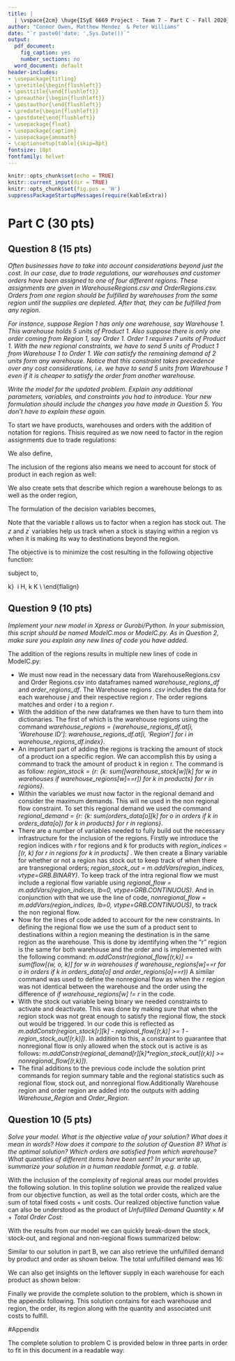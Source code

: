 ```yaml
---
title: |
  | \vspace{2cm} \huge{ISyE 6669 Project - Team 7 - Part C - Fall 2020}
author: "Connor Owen, Matthew Mendez  & Peter Williams"
date: "`r paste0('date: ',Sys.Date())`"
output:
  pdf_document:
    fig_caption: yes
    number_sections: no
  word_document: default
header-includes:
- \usepackage{titling}
- \pretitle{\begin{flushleft}}
- \posttitle{\end{flushleft}}
- \preauthor{\begin{flushleft}}
- \postauthor{\end{flushleft}}
- \predate{\begin{flushleft}}
- \postdate{\end{flushleft}}
- \usepackage{float}
- \usepackage{caption} 
- \usepackage{amsmath}
- \captionsetup[table]{skip=8pt}
fontsize: 10pt
fontfamily: helvet
---
```


```r
knitr::opts_chunk$set(echo = TRUE)
knitr::current_input(dir = TRUE)
knitr::opts_chunk$set(fig.pos = 'H')
suppressPackageStartupMessages(require(kableExtra))
```

# Part C (30 pts) 

## Question 8 (15 pts)  

*Often businesses have to take into account considerations beyond just the cost. In our case, due to trade regulations, our warehouses and customer orders have been assigned to one of four different regions. These assignments are given in WarehouseRegions.csv and OrderRegions.csv. Orders from one region should be fulfilled by warehouses from the same region until the supplies are depleted. After that, they can be fulfilled from any region.*  

*For instance, suppose Region 1 has only one warehouse, say Warehouse 1. This warehouse holds 5 units of Product 1. Also suppose there is only one order coming from Region 1, say Order 1. Order 1 requires 7 units of Product 1. With the new regional constraints, we have to send 5 units of Product 1 from Warehouse 1 to Order 1. We can satisfy the remaining demand of 2 units form any warehouse. Notice that this constraint takes precedence over any cost considerations, i.e. we have to send 5 units from Warehouse 1 even if it is cheaper to satisfy the order from another warehouse.*  

*Write the model for the updated problem. Explain any additional parameters, variables, and constraints you had to introduce. Your new formulation should include the changes you have made in Question 5. You don’t have to explain these again.*  

To start we have products, warehouses and orders with the addition of notation for regions. Thisis required as we now need to factor in the region assignments due to trade regulations:  

\begin{flalign}
k  = 1,...,K \text{ Products,} \\
j = 1,...,N  \text{ Warehouses, and}  \\
i = 1,...,H  \text{ Orders} \\
r = 1,...,R \text{ Regions} 
\end{flalign}

We also define,    

\begin{flalign}
d_{ik} \text{ , the demand for product } k \text{ in order } i,  \\
s_{jk} \text{ , stock of product } k \text{ in warehouse } j,  \\
c_{ij} \text{ , cost of sending 1 lbs. of product from warehouse } j \text{ to customer } i, \\
w_k,  (k = 1,...,K) \text{ denotes the weight of product k in lbs.} \\
f_{ij} \text{ , the fixed cost of sending 1 lbs. of product from warehouse } j \text{ to customer } i. 
\end{flalign}

The inclusion of the regions also means we need to account for stock of product in each region as well:    

\begin{flalign}
S_{kr} \text{ stock of product } k \text{ in region } r
\end{flalign}

We also create sets that describe which region a warehouse belongs to as well as the order region,   

\begin{flalign}
N_{r} \text{ a warehouse belong to region } r \\
H_r \text{ an order belong to region } r
\end{flalign}

The formulation of the decision variables becomes,  

\begin{flalign}
x_{ijk}, \text{ number of units shipped of product } k \text{ from warehouse } j \text{ to customer } i, \text{ and}  \\
\delta^{*}_{ik} = \text{ the number of units of product } k \text{ not fulfilled in order } i \\
t_{rk} \in \{0,1\} \text{ is an indication of if there is stock-out of product } k \text{ from region } r,  1, \text{ if stock-out, 0 o.w}\\
z_{rk} = \text{ regional flow of product } k \text{ in region } r
z^{'}_{rk} = \text{ nonregional flow of product } k \text{ in region } r
\end{flalign}

Note that the variable $t$ allows us to factor when a region has stock out. The $z$ and $z^{'}$ variables help us track when a stock is staying within a region vs when it is making its way to destinations beyond the region. 

The objective is to minimize the cost resulting in the following objective function:  

\begin{flalign}
\min z =  \sum^{H}_{i=1} \sum^{N}_{j=1} \sum^{K}_{k=1} x_{ijk} c_{ij}w_k + \sum^{H}_{i=1} \sum^{N}_{j=1} f_{ij} y_{ij} + M \sum^{H}_{i=1} \sum^{K}_{k=1} \delta^{*}_{ik}.
\end{flalign}  

subject to,  

\begin{flalign}
\sum^{N}_{j=1} x_{ijk} + \delta^{*}_{ik} = d_{ik},  \forall i \in H, k \in K, \\
\sum^{H}_{i=1} x_{ijk} \leq s_{jk}, \forall j \in N, k \in K \\
z_{rk} = \sum^{N}_{j=1} \sum^{H}_{i=1} x_{ijk} \forall r \forall k \text{ if warehouse j in region r and order i in r  }\\
z^{'}_{rk}  = \sum^{N}_{j=1} \sum^{H}_{i=1} x_{ijk} \forall r \forall k \text{ if warehouse j not in region r and order i in r   }\\
M y_{ij} \geq \sum_k x_{ijk} \forall j \in N, \forall i \in H. 
\end{flalign}  

\begin{flalign}
M > 0, \text{ arbitrary large positive number (i.e. 'Big M').}  \\
x_{ijk}, d_{ik}, s_{jk} \in \mathbb{N}\
x_{ijk} \geq 0 \forall i \in H, j \in N, k \in K \\ 
\delta^{*}_{ik} \geq 0 \ \forall i \in H, k \in K  \\
\end{flalign}  


\newpage 

## Question 9 (10 pts)

*Implement your new model in Xpress or Gurobi/Python. In your submission, this script should be named ModelC.mos or ModelC.py. As in Question 2, make sure you explain any new lines of code you have added.*

The addition of the regions results in multiple new lines of code in ModelC.py:      

+ We must now read in the necessary data from WarehouseRegions.csv and Order Regions.csv into dataframes named *warehouse_regions_df* and *order_regions_df*. The Warehouse regions *.csv* includes the data for each warehouse $j$ and their respective region $r$. The order regions matches and order $i$ to a region $r$.  
+ With the addition of the new dataframes we then have to turn them into dictionaries. The first of which is the warehouse regions using the command *warehouse_regions = {warehouse_regions_df.at[i, 'Warehouse ID']: warehouse_regions_df.at[i, 'Region'] for i in warehouse_regions_df.index}*.  
+ An important part of adding the regions is tracking the amount of stock of a product ion a specific region. We can accomplish this by using a command to track the amount of product k in region r. The command is as follow: *region_stock = {r: {k: sum([warehouse_stock[w][k] for w in warehouses if warehouse_regions[w]==r]) for k in products} for r in regions}*.  
+ Within the variables we must now factor in the regional demand and consider the maximum demands. This will ne used in the non regional flow constraint. To set this regional demand we used the command *regional_demand = {r: {k: sum(orders_data[o][k] for o in orders if k in orders_data[o]) for k in products} for r in regions}*.  
+ There are a number of variables needed to fully build out the necessary infrastructure for the inclusion of the regions. Firstly we introduce the region indices with $r$ for regions and $k$ for products with *region_indices = [(r, k) for r in regions for k in products]* . We then create a Binary variable for whether or not a region has stock out to keep track of when there are transregional orders; *region_stock_out = m.addVars(region_indices, vtype=GRB.BINARY)*. To keep track of the intra regional flow we must include a regional flow variable using *regional_flow = m.addVars(region_indices, lb=0, vtype=GRB.CONTINUOUS)*. And in conjunction with that we use the line of code, *nonregional_flow = m.addVars(region_indices, lb=0, vtype=GRB.CONTINUOUS)*, to track the non regional flow.   
+ Now for the lines of code added to account for the new constraints. In defining the regional flow we use the sum of a product sent to destinations within a region meaning the destination is in the same region as the warehouse. This is done by identifying when the “r” region is the same for both warehouse and the order and is implemented with the following command: *m.addConstr(regional_flow[(r,k)] == sum(flow[(w, o, k)] for w in warehouses if warehouse_regions[w]==r for o in orders if k in orders_data[o] and order_regions[o]==r))* A similar command was used to define the nonregional flow as when the $r$ region was not identical between the warehouse and the order using the difference of *if warehouse_regions[w] != r* in the code.  
+ With the stock out variable being binary we needed constraints to activate and deactivate. This was done by making sure that when the region stock was not great enough to satisfy the regional flow, the stock out would be triggered.  In our code this is reflected as *m.addConstr(region_stock[r][k] - regional_flow[(r,k)] >= 1 - region_stock_out[(r,k)])*. In addition to this, a constraint to guarantee that nonregional flow is only allowed when the stock out is active is as follows: *m.addConstr(regional_demand[r][k]\*region_stock_out[(r,k)] >= nonregional_flow[(r,k)])*.  
+ The final additions to the previous code include the solution print commands for region summary table and the regional statistics such as regional flow, stock out, and nonregional flow.Additionally Warehouse region and order region are added into the outputs with adding *Warehouse_Region* and *Order_Region*.   

## Question 10 (5 pts)

*Solve your model. What is the objective value of your solution? What does it mean in words? How does it compare to the solution of Question 8? What is the optimal solution? Which orders are satisfied from which warehouse? What quantities of different items have been sent? In your write up, summarize your solution in a human readable format, e.g. a table.*  

With the inclusion of the complexity of regional areas our model provides the following solution. In this topline solution we provide the realized value from our objective function, as well as the total order costs, which are the sum of total fixed costs + unit costs. Our realized objective function value can also be understood as the product of *Unfulfilled Demand Quantity* $\times$ $M$ +  *Total Order Cost*:     

\begin{table}[H]
\centering 
\caption{Model C: Topline Results (Rounded)}
\begin{tabular}{ll}  
\hline
Model Result & Value  \\   
\hline
Objective Function Value & 173,416.66  \\
Total Order Cost	& 13,416.66	\\
Total Fixed Cost	& 4,324.00	 \\
Total Unit Costs & 9,092.66 \\
Penalty & M = 10,000 \\
Unfulfilled Demand Quantity & 16 \\
\hline
\end{tabular} 
\end{table} 

With the results from our model we can quickly break-down the stock, stock-out, and regional and non-regional flows summarized below:  

\begin{table}[H]
\centering 
\caption{Model C: Regional Summary}
\begin{tabular}{lccccc}  
\hline
Region & Product & Regional Stock & Region Stock-Out & Regional Flow & Non-Regional Flow	\\  
\hline
1	&	1	&	0	&	1	&	0	&	13	\\
1	&	2	&	0	&	1	&	0	&	9	\\
1	&	3	&	0	&	1	&	0	&	16	\\
1	&	4	&	0	&	1	&	0	&	8	\\
1	&	5	&	0	&	1	&	0	&	9	\\
2	&	1	&	13	&	0	&	9	&	0	\\
2	&	2	&	10	&	1	&	10	&	15	\\
2	&	3	&	15	&	0	&	10	&	0	\\
2	&	4	&	15	&	0	&	14	&	0	\\
2	&	5	&	14	&	1	&	14	&	4	\\
3	&	1	&	6	&	1	&	6	&	14	\\
3	&	2	&	5	&	1	&	5	&	11	\\
3	&	3	&	10	&	1	&	10	&	6	\\
3	&	4	&	10	&	0	&	6	&	0	\\
3	&	5	&	7	&	1	&	7	&	13	\\
4	&	1	&	35	&	0	&	12	&	0	\\
4	&	2	&	44	&	0	&	7	&	0	\\
4	&	3	&	37	&	0	&	20	&	0	\\
4	&	4	&	37	&	0	&	20	&	0	\\
4	&	5	&	39	&	0	&	13	&	0	\\
\hline
\end{tabular} 
\end{table} 

\newpage 

Similar to our solution in part B, we can also retrieve the unfulfilled demand by product and order as shown below. The total unfulfilled demand was 16:   

\begin{table}[H]
\centering 
\caption{Model C: Unfulfilled Demand Summary}
\begin{tabular}{ccc}  
\hline
Order	& Product & Unfulfilled Demand	\\   
\hline
9	& 5	&	2	\\
12		&	5		&	2	\\
17		&	5		&	1	\\
26		&	1		&	3	\\
28		&	3		&	5	\\
30		&	1		&	2	\\
43		&	5		&	1	\\
\hline
\end{tabular} 
\end{table} 

We can also get insights on the leftover supply in each warehouse for each product as shown below:    

\begin{table}[H]
\centering 
\caption{Model C: Leftover Stock Results}
\begin{tabular}{ccc}  
\hline
Warehouse & Product & Leftover Supply	\\   
\hline
1		&	4		&	1	\\
2		&	4		&	2	\\
3		&	4		&	4	\\
6		&	2		&	1	\\
7		&	4		&	7	\\
8		&	2		&	1	\\
\hline
\end{tabular} 
\end{table} 

Finally we provide the complete solution to the problem, which is shown in the appendix following. This solution contains for each warehouse and region, the order, its region along with the quantity and associated unit costs to fulfill. 

\newpage

#Appendix  

The complete solution to problem C is provided below in three parts in order to fit in this document in a readable way:    

\begin{table}[H]
\centering 
\caption{Full Solution Problem C: Minimizing Order Fulfillment Costs  (1/3)}
\begin{tabular}{lcccccl}  
\hline
Warehouse	& Warehouse Region	& Order	& Order Region & Product & Quantity	& Unit Costs \\   
\hline
1	&	2	&	9	&	1	&	1	&	4	&	54.02	\\
1	&	2	&	9	&	1	&	3	&	1	&	27.01	\\
1	&	2	&	25	&	2	&	3	&	3	&	224.13	\\
1	&	2	&	25	&	2	&	5	&	2	&	112.07	\\
1	&	2	&	26	&	2	&	4	&	5	&	190.92	\\
1	&	2	&	26	&	2	&	5	&	3	&	343.65	\\
1	&	2	&	30	&	2	&	1	&	1	&	16.04	\\
1	&	2	&	30	&	2	&	2	&	2	&	64.15	\\
1	&	2	&	31	&	3	&	3	&	1	&	45.1	\\
1	&	2	&	39	&	2	&	2	&	3	&	121.16	\\
1	&	2	&	39	&	2	&	5	&	4	&	121.16	\\
2	&	3	&	10	&	3	&	2	&	1	&	27.27	\\
2	&	3	&	10	&	3	&	3	&	8	&	218.16	\\
2	&	3	&	10	&	3	&	4	&	1	&	6.82	\\
2	&	3	&	21	&	3	&	1	&	2	&	65.47	\\
2	&	3	&	21	&	3	&	4	&	1	&	16.37	\\
2	&	3	&	23	&	3	&	3	&	1	&	24.33	\\
2	&	3	&	23	&	3	&	5	&	4	&	72.99	\\
2	&	3	&	31	&	3	&	1	&	1	&	62.88	\\
2	&	3	&	31	&	3	&	3	&	1	&	125.76	\\
2	&	3	&	31	&	3	&	5	&	3	&	282.97	\\
2	&	3	&	36	&	3	&	2	&	2	&	274.88	\\
2	&	3	&	36	&	3	&	4	&	4	&	137.44	\\
2	&	3	&	40	&	3	&	1	&	3	&	114.96	\\
2	&	3	&	40	&	3	&	2	&	2	&	153.27	\\
2	&	3	&	42	&	1	&	4	&	2	&	20.94	\\
3	&	4	&	1	&	3	&	2	&	5	&	240.36	\\
3	&	4	&	3	&	2	&	2	&	3	&	64.68	\\
3	&	4	&	12	&	1	&	1	&	3	&	183.05	\\
3	&	4	&	17	&	4	&	1	&	1	&	37.5	\\
3	&	4	&	17	&	4	&	4	&	3	&	56.25	\\
3	&	4	&	17	&	4	&	5	&	5	&	281.27	\\
3	&	4	&	18	&	3	&	1	&	3	&	68.98	\\
3	&	4	&	18	&	3	&	5	&	1	&	34.49	\\
3	&	4	&	22	&	4	&	3	&	1	&	77.94	\\
3	&	4	&	32	&	4	&	1	&	2	&	10.74	\\
3	&	4	&	32	&	4	&	3	&	3	&	32.23	\\
3	&	4	&	37	&	3	&	3	&	2	&	29.98	\\
3	&	4	&	37	&	3	&	5	&	4	&	44.97	\\
\hline
\end{tabular} 
\end{table} 

\begin{table}[H]
\centering 
\caption{Full Solution Problem C: Minimizing Order Fulfillment Costs  (2/3)}
\begin{tabular}{lcccccl}  
\hline
Warehouse	& Warehouse Region	& Order	& Order Region & Product & Quantity	& Unit Costs \\ 
\hline
4	&	2	&	2	&	2	&	3	&	4	&	72.13	\\
4	&	2	&	2	&	2	&	4	&	1	&	4.51	\\
4	&	2	&	3	&	2	&	3	&	2	&	144.1	\\
4	&	2	&	3	&	2	&	5	&	2	&	108.07	\\
4	&	2	&	7	&	2	&	2	&	5	&	133.24	\\
4	&	2	&	19	&	2	&	4	&	3	&	91.21	\\
4	&	2	&	27	&	2	&	1	&	4	&	3.96	\\
4	&	2	&	27	&	2	&	5	&	3	&	4.45	\\
4	&	2	&	29	&	2	&	4	&	4	&	91.51	\\
4	&	2	&	35	&	2	&	1	&	3	&	100.06	\\
4	&	2	&	41	&	1	&	3	&	3	&	52.97	\\
4	&	2	&	45	&	2	&	1	&	1	&	32.5	\\
4	&	2	&	45	&	2	&	3	&	1	&	65	\\
4	&	2	&	45	&	2	&	4	&	1	&	16.25	\\
5	&	4	&	5	&	1	&	3	&	1	&	54.33	\\
5	&	4	&	5	&	1	&	5	&	2	&	81.49	\\
5	&	4	&	24	&	1	&	1	&	2	&	7.81	\\
5	&	4	&	31	&	3	&	1	&	2	&	113.23	\\
5	&	4	&	31	&	3	&	3	&	1	&	113.23	\\
5	&	4	&	36	&	3	&	1	&	5	&	39.38	\\
5	&	4	&	36	&	3	&	2	&	2	&	31.51	\\
5	&	4	&	38	&	4	&	2	&	4	&	24.74	\\
5	&	4	&	38	&	4	&	4	&	5	&	7.73	\\
5	&	4	&	43	&	4	&	4	&	2	&	36.77	\\
5	&	4	&	43	&	4	&	5	&	3	&	165.46	\\
5	&	4	&	44	&	1	&	2	&	4	&	115.52	\\
5	&	4	&	44	&	1	&	3	&	4	&	115.52	\\
5	&	4	&	44	&	1	&	5	&	2	&	43.32	\\
6	&	4	&	4	&	4	&	1	&	2	&	51.02	\\
6	&	4	&	4	&	4	&	3	&	2	&	102.03	\\
6	&	4	&	14	&	4	&	1	&	3	&	88.96	\\
6	&	4	&	14	&	4	&	4	&	4	&	59.31	\\
6	&	4	&	15	&	3	&	3	&	1	&	5.43	\\
6	&	4	&	17	&	4	&	3	&	4	&	62.29	\\
6	&	4	&	17	&	4	&	5	&	1	&	11.68	\\
6	&	4	&	25	&	2	&	2	&	2	&	26.45	\\
6	&	4	&	30	&	2	&	2	&	2	&	120.6	\\
6	&	4	&	34	&	3	&	2	&	3	&	1.28	\\
6	&	4	&	34	&	3	&	3	&	1	&	0.43	\\
6	&	4	&	34	&	3	&	5	&	4	&	1.28	\\
6	&	4	&	43	&	4	&	2	&	2	&	102.61	\\
6	&	4	&	43	&	4	&	3	&	2	&	102.61	\\
6	&	4	&	43	&	4	&	4	&	2	&	25.65	\\
7	&	4	&	8	&	3	&	2	&	1	&	20.93	\\
7	&	4	&	8	&	3	&	5	&	1	&	15.69	\\
7	&	4	&	11	&	2	&	2	&	4	&	266.79	\\
7	&	4	&	12	&	1	&	5	&	1	&	41.32	\\
7	&	4	&	15	&	3	&	5	&	3	&	30.78	\\
7	&	4	&	20	&	4	&	1	&	4	&	99.51	\\
7	&	4	&	20	&	4	&	3	&	3	&	149.27	\\
7	&	4	&	24	&	1	&	2	&	5	&	265.56	\\
7	&	4	&	41	&	1	&	1	&	1	&	17.88	\\
7	&	4	&	41	&	1	&	3	&	4	&	143.06	\\
7	&	4	&	41	&	1	&	5	&	4	&	107.29	\\
\hline
\end{tabular} 
\end{table} 

\begin{table}[H]
\centering 
\caption{Full Solution Problem C: Minimizing Order Fulfillment Costs  (3/3)}
\begin{tabular}{lcccccl}  
\hline
Warehouse	& Warehouse Region	& Order	& Order Region & Product & Quantity	& Unit Costs \\ 
8	&	4	&	6	&	2	&	5	&	3	&	2.39	\\
8	&	4	&	13	&	4	&	5	&	4	&	96.15	\\
8	&	4	&	16	&	4	&	2	&	1	&	89.07	\\
8	&	4	&	16	&	4	&	4	&	4	&	89.07	\\
8	&	4	&	22	&	4	&	3	&	5	&	368.89	\\
8	&	4	&	23	&	3	&	1	&	4	&	1.27	\\
8	&	4	&	29	&	2	&	5	&	1	&	3.11	\\
8	&	4	&	33	&	1	&	3	&	3	&	101.26	\\
8	&	4	&	33	&	1	&	4	&	6	&	50.63	\\
8	&	4	&	41	&	1	&	1	&	3	&	173.14	\\
8	&	4	&	45	&	2	&	2	&	4	&	241.6	\\
\hline
\end{tabular} 
\end{table} 